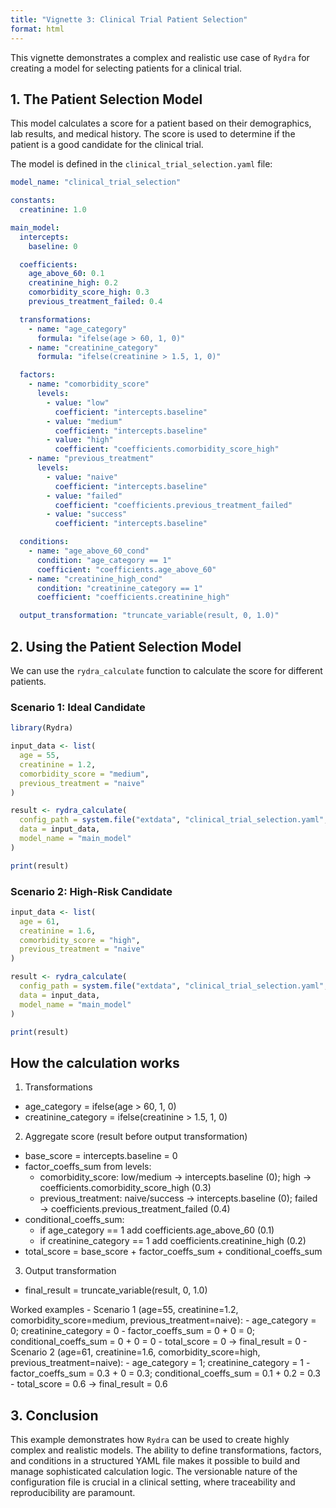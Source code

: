 ```yaml
---
title: "Vignette 3: Clinical Trial Patient Selection"
format: html
---
```


This vignette demonstrates a complex and realistic use case of `Rydra` for creating a model for selecting patients for a clinical trial.

## 1. The Patient Selection Model

This model calculates a score for a patient based on their demographics, lab results, and medical history. The score is used to determine if the patient is a good candidate for the clinical trial.

The model is defined in the `clinical_trial_selection.yaml` file:

```yaml
model_name: "clinical_trial_selection"

constants:
  creatinine: 1.0

main_model:
  intercepts:
    baseline: 0

  coefficients:
    age_above_60: 0.1
    creatinine_high: 0.2
    comorbidity_score_high: 0.3
    previous_treatment_failed: 0.4

  transformations:
    - name: "age_category"
      formula: "ifelse(age > 60, 1, 0)"
    - name: "creatinine_category"
      formula: "ifelse(creatinine > 1.5, 1, 0)"

  factors:
    - name: "comorbidity_score"
      levels:
        - value: "low"
          coefficient: "intercepts.baseline"
        - value: "medium"
          coefficient: "intercepts.baseline"
        - value: "high"
          coefficient: "coefficients.comorbidity_score_high"
    - name: "previous_treatment"
      levels:
        - value: "naive"
          coefficient: "intercepts.baseline"
        - value: "failed"
          coefficient: "coefficients.previous_treatment_failed"
        - value: "success"
          coefficient: "intercepts.baseline"

  conditions:
    - name: "age_above_60_cond"
      condition: "age_category == 1"
      coefficient: "coefficients.age_above_60"
    - name: "creatinine_high_cond"
      condition: "creatinine_category == 1"
      coefficient: "coefficients.creatinine_high"

  output_transformation: "truncate_variable(result, 0, 1.0)"
```

## 2. Using the Patient Selection Model

We can use the `rydra_calculate` function to calculate the score for different patients.

### Scenario 1: Ideal Candidate

```r
library(Rydra)

input_data <- list(
  age = 55,
  creatinine = 1.2,
  comorbidity_score = "medium",
  previous_treatment = "naive"
)

result <- rydra_calculate(
  config_path = system.file("extdata", "clinical_trial_selection.yaml", package = "Rydra"),
  data = input_data,
  model_name = "main_model"
)

print(result)
```

### Scenario 2: High-Risk Candidate

```r
input_data <- list(
  age = 61,
  creatinine = 1.6,
  comorbidity_score = "high",
  previous_treatment = "naive"
)

result <- rydra_calculate(
  config_path = system.file("extdata", "clinical_trial_selection.yaml", package = "Rydra"),
  data = input_data,
  model_name = "main_model"
)

print(result)
```

## How the calculation works

1) Transformations
- age_category = ifelse(age > 60, 1, 0)
- creatinine_category = ifelse(creatinine > 1.5, 1, 0)

2) Aggregate score (result before output transformation)
- base_score = intercepts.baseline = 0
- factor_coeffs_sum from levels:
  - comorbidity_score: low/medium → intercepts.baseline (0); high → coefficients.comorbidity_score_high (0.3)
  - previous_treatment: naive/success → intercepts.baseline (0); failed → coefficients.previous_treatment_failed (0.4)
- conditional_coeffs_sum:
  - if age_category == 1 add coefficients.age_above_60 (0.1)
  - if creatinine_category == 1 add coefficients.creatinine_high (0.2)
- total_score = base_score + factor_coeffs_sum + conditional_coeffs_sum

3) Output transformation
- final_result = truncate_variable(result, 0, 1.0)

Worked examples
- Scenario 1 (age=55, creatinine=1.2, comorbidity_score=medium, previous_treatment=naive):
  - age_category = 0; creatinine_category = 0
  - factor_coeffs_sum = 0 + 0 = 0; conditional_coeffs_sum = 0 + 0 = 0
  - total_score = 0 → final_result = 0
- Scenario 2 (age=61, creatinine=1.6, comorbidity_score=high, previous_treatment=naive):
  - age_category = 1; creatinine_category = 1
  - factor_coeffs_sum = 0.3 + 0 = 0.3; conditional_coeffs_sum = 0.1 + 0.2 = 0.3
  - total_score = 0.6 → final_result = 0.6

## 3. Conclusion

This example demonstrates how `Rydra` can be used to create highly complex and realistic models. The ability to define transformations, factors, and conditions in a structured YAML file makes it possible to build and manage sophisticated calculation logic. The versionable nature of the configuration file is crucial in a clinical setting, where traceability and reproducibility are paramount.


